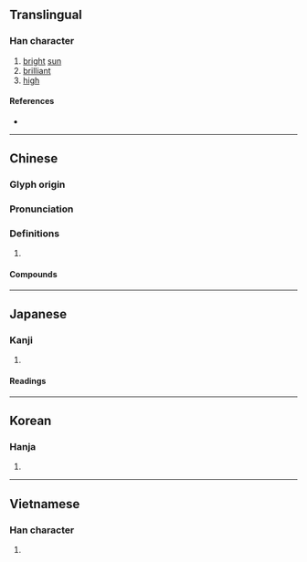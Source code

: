 {{character info/new}}
{{also|杳|果}}
==Translingual==

===Han character===
{{Han char|rn=75|rad=木|as=04|sn=8|four=60904|canj=AD|ids=⿱日木}}

# [[bright]] [[sun]]
# [[brilliant]]
# [[high]]

====References====
* {{Han ref|kx=0513.130|dkj=14500|dj=0901.010|hdz=21169.020|uh=6772|ud=26482|bh=AA58|bd=43608}}

----

==Chinese==
{{zh-forms}}

===Glyph origin===
{{Han etym}}

===Pronunciation===
{{zh-pron
|m=gǎo
|c=gou2
|mc=y
|oc=y
|cat=
}}

===Definitions===
{{zh-hanzi}}

# {{rfdef|zh}}

====Compounds====
{{zh-der|杲杲}}

----

==Japanese==

===Kanji===
{{ja-kanji|grade=|rs=木04}}

# {{defn|lang=ja|sort=木04}}

====Readings====
{{ja-readings
|goon=こう<かう
|kanon=こう<かう
|kun=あきらか-, たか-い
}}

----

==Korean==

===Hanja===
{{ko-hanja|hangeul=고|eumhun=|rv=go|mr=ko|y=ko}}

# {{defn|lang=ko|sort=木04}}

----

==Vietnamese==

===Han character===
{{vi-readings|rs=木04|hanviet=[[kiểu]], [[cảo]]}}

# {{defn|lang=vi|sort=木04}}

{{cln|vi|Han tu}}